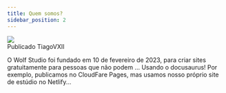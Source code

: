 ```yaml
---
title: Quem somos?
sidebar_position: 2
---
```

<div className="avatar">
  <img
    className="avatar__photo avatar_photo--sm"
    src="https://avatars.githubusercontent.com/u/93576144?v=4" />
  <div className="avatar_intro">
    <div className="avatar__name">Publicado TiagoVXII</div>
  </div>
</div>

O Wolf Studio foi fundado em 10 de fevereiro de 2023, para criar sites gratuitamente para pessoas que não podem ... Usando o docusaurus! Por exemplo, publicamos no CloudFare Pages, mas usamos nosso próprio site de estúdio no Netlify...